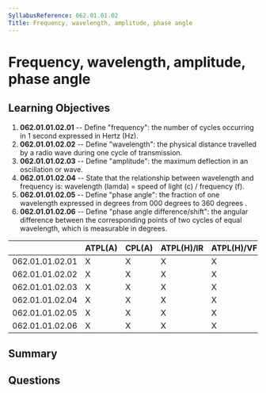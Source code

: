 ```yaml
---
SyllabusReference: 062.01.01.02
Title: Frequency, wavelength, amplitude, phase angle
---
```


# Frequency, wavelength, amplitude, phase angle

## Learning Objectives

1. **062.01.01.02.01** -- Define "frequency": the number of cycles occurring in 1
   second expressed in Hertz (Hz).
2. **062.01.01.02.02** -- Define "wavelength": the physical distance travelled by
   a radio wave during one cycle of transmission.
3. **062.01.01.02.03** -- Define "amplitude": the maximum deflection in an
   oscillation or wave.
4. **062.01.01.02.04** -- State that the relationship between wavelength and
   frequency is: wavelength (lamda) = speed of light (c) / frequency (f).
5. **062.01.01.02.05** -- Define "phase angle": the fraction of one wavelength
   expressed in degrees from 000 degrees to 360 degrees .
6. **062.01.01.02.06** -- Define "phase angle difference/shift": the angular
   difference between the corresponding points of two cycles of equal
   wavelength, which is measurable in degrees.

|                 | ATPL(A) | CPL(A) | ATPL(H)/IR | ATPL(H)/VFR | CPL(H) | IR  | CBIR(A) |
| --------------- | ------- | ------ | ---------- | ----------- | ------ | --- | ------- |
| 062.01.01.02.01 | X       | X      | X          | X           | X      | X   |         |
| 062.01.01.02.02 | X       | X      | X          | X           | X      | X   |         |
| 062.01.01.02.03 | X       | X      | X          | X           | X      | X   |         |
| 062.01.01.02.04 | X       | X      | X          | X           | X      | X   |         |
| 062.01.01.02.05 | X       | X      | X          | X           | X      | X   |         |
| 062.01.01.02.06 | X       | X      | X          | X           | X      | X   |         |

## Summary

## Questions
